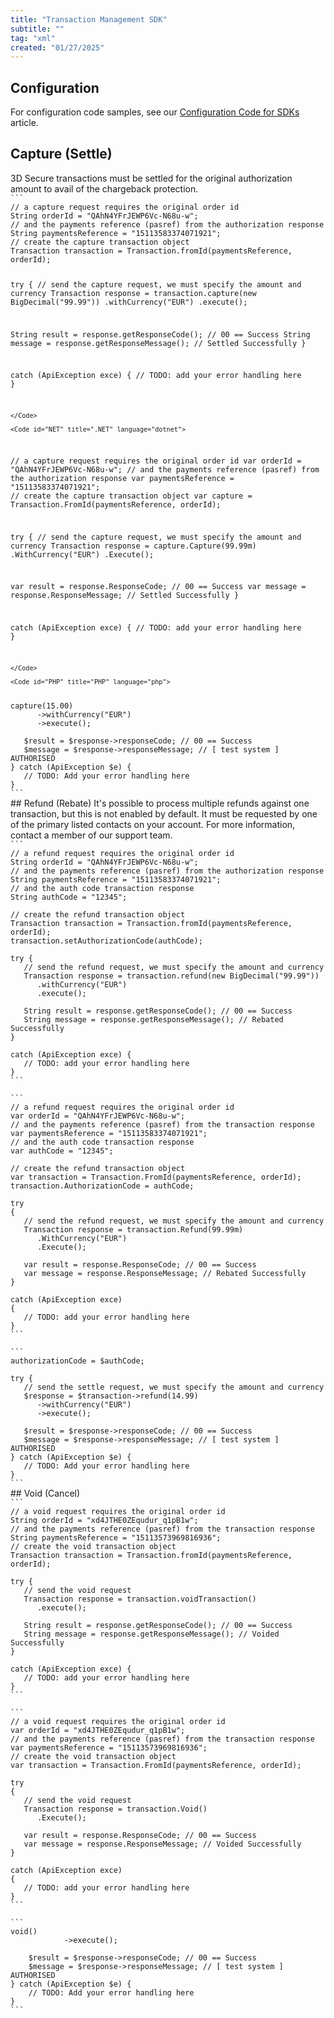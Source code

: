 ```yaml
---
title: "Transaction Management SDK"
subtitle: ""
tag: "xml"
created: "01/27/2025"
---
```

## Configuration
For configuration code samples, see our [Configuration Code for SDKs](/ecommerce/payments/sdk/reference/config-code) article.

## Capture (Settle)

<Infobox>
3D Secure transactions must be settled for the original authorization amount to avail of the chargeback protection.
</Infobox>

<CodeGroup>

<Code id="JAVA" title="JAVA" language="java">
```
// a capture request requires the original order id
String orderId = "QAhN4YFrJEWP6Vc-N68u-w";
// and the payments reference (pasref) from the authorization response
String paymentsReference = "15113583374071921";
// create the capture transaction object
Transaction transaction = Transaction.fromId(paymentsReference, orderId);

try {
   // send the capture request, we must specify the amount and currency
   Transaction response = transaction.capture(new BigDecimal("99.99"))
                           .withCurrency("EUR")
                           .execute();

   String result = response.getResponseCode(); // 00 == Success
   String message = response.getResponseMessage(); // Settled Successfully
} 

catch (ApiException exce) {
   // TODO: add your error handling here
}
```
</Code>

<Code id="NET" title=".NET" language="dotnet">
```
// a capture request requires the original order id
var orderId = "QAhN4YFrJEWP6Vc-N68u-w";
// and the payments reference (pasref) from the authorization response
var paymentsReference = "15113583374071921";
// create the capture transaction object
var capture = Transaction.FromId(paymentsReference, orderId);

try
{
   // send the capture request, we must specify the amount and currency
   Transaction response = capture.Capture(99.99m)
      .WithCurrency("EUR")
      .Execute();

   var result = response.ResponseCode; // 00 == Success
   var message = response.ResponseMessage; // Settled Successfully
}

catch (ApiException exce)
{
   // TODO: add your error handling here
}
```
</Code>

<Code id="PHP" title="PHP" language="php">
```
<?php

// a settle request requires the original order id
$orderId = "QAhN4YFrJEWP6Vc-N68u-w";
// and the payments reference (pasref) from the authorization response
$paymentsReference = "15113583374071921";
// create the settle transaction object
$settle = Transaction::fromId($paymentsReference, $orderId);

try {
   // send the settle request, we must specify the amount and currency
   $response = $settle->capture(15.00)
      ->withCurrency("EUR")
      ->execute();

   $result = $response->responseCode; // 00 == Success
   $message = $response->responseMessage; // [ test system ] AUTHORISED
} catch (ApiException $e) {
   // TODO: Add your error handling here
}
```
</Code>
</CodeGroup>

## Refund (Rebate)

<Infobox>
It's possible to process multiple refunds against one transaction, but this is not enabled by default. It must be requested by one of the primary listed contacts on your account. For more information, contact a member of our support team.
</Infobox>

<CodeGroup>

<Code id="JAVA" title="JAVA" language="java">
```
// a refund request requires the original order id
String orderId = "QAhN4YFrJEWP6Vc-N68u-w";
// and the payments reference (pasref) from the authorization response
String paymentsReference = "15113583374071921";
// and the auth code transaction response
String authCode = "12345";

// create the refund transaction object
Transaction transaction = Transaction.fromId(paymentsReference, orderId);
transaction.setAuthorizationCode(authCode);

try {
   // send the refund request, we must specify the amount and currency
   Transaction response = transaction.refund(new BigDecimal("99.99"))
      .withCurrency("EUR")
      .execute();

   String result = response.getResponseCode(); // 00 == Success
   String message = response.getResponseMessage(); // Rebated Successfully
} 

catch (ApiException exce) {
   // TODO: add your error handling here
}
```
</Code>

<Code id="NET" title=".NET" language="dotnet">
```
// a refund request requires the original order id
var orderId = "QAhN4YFrJEWP6Vc-N68u-w";
// and the payments reference (pasref) from the transaction response
var paymentsReference = "15113583374071921";
// and the auth code transaction response
var authCode = "12345";

// create the refund transaction object
var transaction = Transaction.FromId(paymentsReference, orderId);
transaction.AuthorizationCode = authCode;

try
{
   // send the refund request, we must specify the amount and currency
   Transaction response = transaction.Refund(99.99m)
      .WithCurrency("EUR")
      .Execute();

   var result = response.ResponseCode; // 00 == Success
   var message = response.ResponseMessage; // Rebated Successfully
}

catch (ApiException exce)
{
   // TODO: add your error handling here
}
```
</Code>

<Code id="PHP" title="PHP" language="php">
```
<?php

// a settle request requires the original order id
$orderId = "QAhN4YFrJEWP6Vc-N68u-w";
// and the payments reference (pasref) from the authorization response
$paymentsReference = "15113583374071921";
// and the auth code transaction response
$authCode = "12345";

// create the rebate transaction object
$transaction = Transaction::fromId($paymentsReference, $orderId);
$transaction->authorizationCode = $authCode;

try {
   // send the settle request, we must specify the amount and currency
   $response = $transaction->refund(14.99)
      ->withCurrency("EUR")
      ->execute();

   $result = $response->responseCode; // 00 == Success
   $message = $response->responseMessage; // [ test system ] AUTHORISED
} catch (ApiException $e) {
   // TODO: Add your error handling here
}
```
</Code>
</CodeGroup>

## Void (Cancel)

<CodeGroup>

<Code id="JAVA" title="JAVA" language="java">
```
// a void request requires the original order id
String orderId = "xd4JTHE0ZEqudur_q1pB1w";
// and the payments reference (pasref) from the transaction response
String paymentsReference = "15113573969816936";
// create the void transaction object
Transaction transaction = Transaction.fromId(paymentsReference, orderId);

try {
   // send the void request
   Transaction response = transaction.voidTransaction()
      .execute();

   String result = response.getResponseCode(); // 00 == Success
   String message = response.getResponseMessage(); // Voided Successfully
} 

catch (ApiException exce) {
   // TODO: add your error handling here
}
```
</Code>

<Code id="NET" title=".NET" language="dotnet">
```
// a void request requires the original order id
var orderId = "xd4JTHE0ZEqudur_q1pB1w";
// and the payments reference (pasref) from the transaction response
var paymentsReference = "15113573969816936";
// create the void transaction object
var transaction = Transaction.FromId(paymentsReference, orderId);

try
{
   // send the void request
   Transaction response = transaction.Void()
      .Execute();

   var result = response.ResponseCode; // 00 == Success
   var message = response.ResponseMessage; // Voided Successfully
}

catch (ApiException exce)
{
   // TODO: add your error handling here
}
```
</Code>

<Code id="PHP" title="PHP" language="php">
```
<?php

// a void request requires the original order id
$orderId = "xd4JTHE0ZEqudur_q1pB1w";
// and the payments reference (pasref) from the transaction response
$paymentsReference = "15113573969816936";
// create the void transaction object
$transaction = Transaction::fromId($paymentsReference, $orderId);

try {
    // send the void request
    $response = $transaction->void()
            ->execute();

    $result = $response->responseCode; // 00 == Success
    $message = $response->responseMessage; // [ test system ] AUTHORISED
} catch (ApiException $e) {
    // TODO: Add your error handling here
}
```
</Code>
</CodeGroup>

